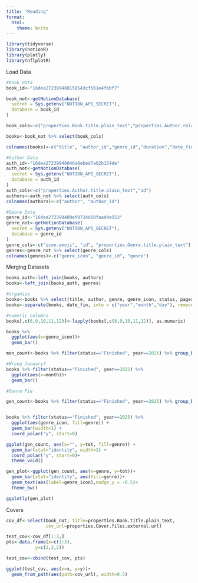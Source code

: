 ```yaml
---
title: "Reading"
format:
  html:
    theme: brite
---
```


```r
library(tidyverse)
library(notionR)
library(plotly)
library(nflplotR)
```



Load Data
```r
#Book Data
book_id<-"16dea272399480158543cf561e4f6bf7"

book_not<-getNotionDatabase(
  secret = Sys.getenv("NOTION_API_SECRET"),
  database = book_id
)

book_cols<-c("properties.Book.title.plain_text","properties.Author.relation.id","properties.Genre.relation.id","properties.Duration.formula.number", "properties.Finished.date.start","properties.Own.status.name","properties.Pages.number","properties.Rating.number","properties.Stars.formula.string","properties.Started.date.start","properties.Status.status.name")

books<-book_not %>% select(book_cols)

colnames(books)<-c("title", "author_id","genre_id","duration","date_fin","own","pages", "rate","stars","date_start", "status")

#Author Data
auth_id<-"16dea27239948046a8ebed7a02b154de"
auth_not<-getNotionDatabase(
  secret = Sys.getenv("NOTION_API_SECRET"),
  database = auth_id
)
auth_cols<-c("properties.Author.title.plain_text","id")
authors<-auth_not %>% select(auth_cols)
colnames(authors)<-c("author", "author_id")

#Genre Data
genre_id<-"16dea272399480ef8724d10faad4e553"
genre_not<-getNotionDatabase(
  secret = Sys.getenv("NOTION_API_SECRET"),
  database = genre_id
)
genre_cols<-c("icon.emoji", "id", "properties.Genre.title.plain_text")
genres<-genre_not %>% select(genre_cols)
colnames(genres)<-c("genre_icon", "genre_id", "genre")
```

Merging Datasets
```r
books_auth<-left_join(books, authors)
books<-left_join(books_auth, genres)

#organize
books<-books %>% select(title, author, genre, genre_icon, status, pages, date_start, date_fin, rate, stars, own)
books<-separate(books, date_fin, into = c("year","month","day"), remove = F)

#numeric columns
books[,c(6,9,10,11,12)]<-lapply(books[,c(6,9,10,11,12)], as.numeric)
```


```r
books %>% 
  ggplot(aes(x=genre_icon))+
  geom_bar()

mon_count<-books %>% filter(status=="Finished", year==2025) %>% group_by(month) %>% summarise(year_tot=n())

#Wrong January?
books %>% filter(status=="Finished", year==2025) %>% 
  ggplot(aes(x=month))+
  geom_bar()

#Genre Pie

gen_count<-books %>% filter(status=="Finished", year==2025) %>% group_by(genre, genre_icon) %>% summarise(tot=n())


books %>% filter(status=="Finished", year==2025) %>% 
  ggplot(aes(genre_icon, fill=genre)) +
  geom_bar(width=1) +
  coord_polar("y", start=0)

ggplot(gen_count, aes(x="", y=tot, fill=genre)) +
  geom_bar(stat="identity", width=1) +
  coord_polar("y", start=0)+
  theme_void()

gen_plot<-ggplot(gen_count, aes(x=genre, y=tot))+
  geom_bar(stat="identity", aes(fill=genre))+
  geom_text(aes(label=genre_icon),nudge_y = -0.5)+
  theme_bw()

ggplotly(gen_plot)
```

Covers
```r
cov_df<-select(book_not, title=properties.Book.title.plain_text,
               cov_url=properties.Cover.files.external.url)

test_cov<-cov_df[1:3,]
pts<-data.frame(x=c(1:3),
           y=c(2,2,2))

test_cov<-cbind(test_cov, pts)

ggplot(test_cov, aes(x=x, y=y))+
  geom_from_path(aes(path=cov_url), width=0.5)


```

